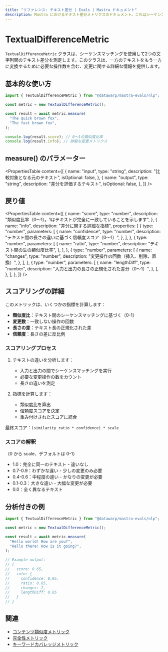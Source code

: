 ```yaml
---
title: "リファレンス: テキスト差分 | Evals | Mastra ドキュメント"
description: Mastra におけるテキスト差分メトリクスのドキュメント。これはシーケンスマッチングを用いて文字列間のテキスト差分を測定します。
---
```


# TextualDifferenceMetric

`TextualDifferenceMetric` クラスは、シーケンスマッチングを使用して2つの文字列間のテキスト差分を測定します。このクラスは、一方のテキストをもう一方に変換するために必要な操作数を含む、変更に関する詳細な情報を提供します。

## 基本的な使い方

```typescript
import { TextualDifferenceMetric } from "@datawarp/mastra-evals/nlp";

const metric = new TextualDifferenceMetric();

const result = await metric.measure(
  "The quick brown fox",
  "The fast brown fox",
);

console.log(result.score); // 0〜1の類似度比率
console.log(result.info); // 詳細な変更メトリクス
```

## measure() のパラメーター

<PropertiesTable
  content={[
    {
      name: "input",
      type: "string",
      description: "比較対象となる元のテキスト",
      isOptional: false,
    },
    {
      name: "output",
      type: "string",
      description: "差分を評価するテキスト",
      isOptional: false,
    },
  ]}
/>

## 戻り値

<PropertiesTable
  content={[
    {
      name: "score",
      type: "number",
      description:
        "類似度比率（0～1）。1はテキストが完全に一致していることを示します",
    },
    {
      name: "info",
      description: "差分に関する詳細な指標",
      properties: [
        {
          type: "number",
          parameters: [
            {
              name: "confidence",
              type: "number",
              description: "テキスト間の長さの違いに基づく信頼度スコア（0～1）",
            },
          ],
        },
        {
          type: "number",
          parameters: [
            {
              name: "ratio",
              type: "number",
              description: "テキスト間の生の類似度比率",
            },
          ],
        },
        {
          type: "number",
          parameters: [
            {
              name: "changes",
              type: "number",
              description: "変更操作の回数（挿入、削除、置換）",
            },
          ],
        },
        {
          type: "number",
          parameters: [
            {
              name: "lengthDiff",
              type: "number",
              description: "入力と出力の長さの正規化された差分（0～1）",
            },
          ],
        },
      ],
    },
  ]}
/>

## スコアリングの詳細

このメトリックは、いくつかの指標を計算します：

- **類似度比**：テキスト間のシーケンスマッチングに基づく（0-1）
- **変更数**：一致しない操作の回数
- **長さの差**：テキスト長の正規化された差
- **信頼度**：長さの差に反比例

### スコアリングプロセス

1. テキストの違いを分析します：

   - 入力と出力の間でシーケンスマッチングを実行
   - 必要な変更操作の数をカウント
   - 長さの違いを測定

2. 指標を計算します：
   - 類似度比を算出
   - 信頼度スコアを決定
   - 重み付けされたスコアに統合

最終スコア：`(similarity_ratio * confidence) * scale`

### スコアの解釈

（0 から scale、デフォルトは 0-1）

- 1.0：完全に同一のテキスト - 違いなし
- 0.7-0.9：わずかな違い - 少しの変更のみ必要
- 0.4-0.6：中程度の違い - かなりの変更が必要
- 0.1-0.3：大きな違い - 大幅な変更が必要
- 0.0：全く異なるテキスト

## 分析付きの例

```typescript
import { TextualDifferenceMetric } from "@datawarp/mastra-evals/nlp";

const metric = new TextualDifferenceMetric();

const result = await metric.measure(
  "Hello world! How are you?",
  "Hello there! How is it going?",
);

// Example output:
// {
//   score: 0.65,
//   info: {
//     confidence: 0.95,
//     ratio: 0.65,
//     changes: 2,
//     lengthDiff: 0.05
//   }
// }
```

## 関連

- [コンテンツ類似度メトリック](./content-similarity)
- [完全性メトリック](./completeness)
- [キーワードカバレッジメトリック](./keyword-coverage)
